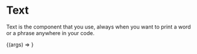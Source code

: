 

<Meta title="Components/Text" component={Text} />

# Text

Text is the component that you use, always when you want to print a word or a phrase anywhere in your code.

<!-- > [Wanna test the props? To go Storybook](http://storybook.skynexui.dev/?path=/docs/components-text--text-component) -->

<ArgsTable of={Text} />

<Canvas>
  <Story
    name="Text Component"
    args={{ children: 'Text Component' }}
  >
    {(args) => <Text {...args} />} 
  </Story>
</Canvas>

